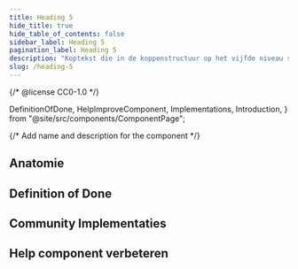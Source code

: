 ```yaml
---
title: Heading 5
hide_title: true
hide_table_of_contents: false
sidebar_label: Heading 5
pagination_label: Heading 5
description: "Koptekst die in de koppenstructuur op het vijfde niveau staat."
slug: /heading-5
---
```


{/* @license CC0-1.0 */}

  DefinitionOfDone,
  HelpImproveComponent,
  Implementations,
  Introduction,
} from "@site/src/components/ComponentPage";

{/* Add name and description for the component */}


<Introduction component={component} headingLevel={1} description={description} />

<ComponentAliases component={component} />

## Anatomie

<ComponentAnatomy component={component} illustration={Heading5Illustration} />

## Definition of Done

<DefinitionOfDone component={component} headingLevel={3} />

## Community Implementaties

<Implementations component={component} headingLevel={3} />

## Help component verbeteren

<HelpImproveComponent component={component} headingLevel={3} />
